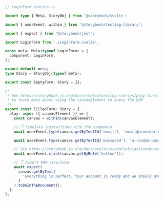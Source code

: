 ```ts
// LoginForm.stories.ts

import type { Meta, StoryObj } from '@storybook/svelte';

import { userEvent, within } from '@storybook/testing-library';

import { expect } from '@storybook/jest';

import LoginForm from './LoginForm.svelte';

const meta: Meta<typeof LoginForm> = {
  component: LoginForm,
};

export default meta;
type Story = StoryObj<typeof meta>;

export const EmptyForm: Story = {};

/*
 * See https://storybook.js.org/docs/svelte/writing-stories/play-function#working-with-the-canvas
 * to learn more about using the canvasElement to query the DOM
 */
export const FilledForm: Story = {
  play: async ({ canvasElement }) => {
    const canvas = within(canvasElement);

    // 👇 Simulate interactions with the component
    await userEvent.type(canvas.getByTestId('email'), 'email@provider.com');

    await userEvent.type(canvas.getByTestId('password'), 'a-random-password');

    // See https://storybook.js.org/docs/svelte/essentials/actions#automatically-matching-args to learn how to setup logging in the Actions panel
    await userEvent.click(canvas.getByRole('button'));

    // 👇 Assert DOM structure
    await expect(
      canvas.getByText(
        'Everything is perfect. Your account is ready and we should probably get you started!'
      )
    ).toBeInTheDocument();
  },
};
```
